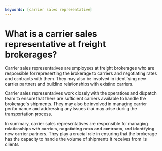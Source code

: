 ```yaml
---
keywords: [carrier sales representative]
---
```


# What is a carrier sales representative at freight brokerages?

Carrier sales representatives are employees at freight brokerages who are responsible for representing the brokerage to carriers and negotiating rates and contracts with them. They may also be involved in identifying new carrier partners and building relationships with existing carriers.

Carrier sales representatives work closely with the operations and dispatch team to ensure that there are sufficient carriers available to handle the brokerage's shipments. They may also be involved in managing carrier performance and addressing any issues that may arise during the transportation process.

In summary, carrier sales representatives are responsible for managing relationships with carriers, negotiating rates and contracts, and identifying new carrier partners. They play a crucial role in ensuring that the brokerage has the capacity to handle the volume of shipments it receives from its clients.
